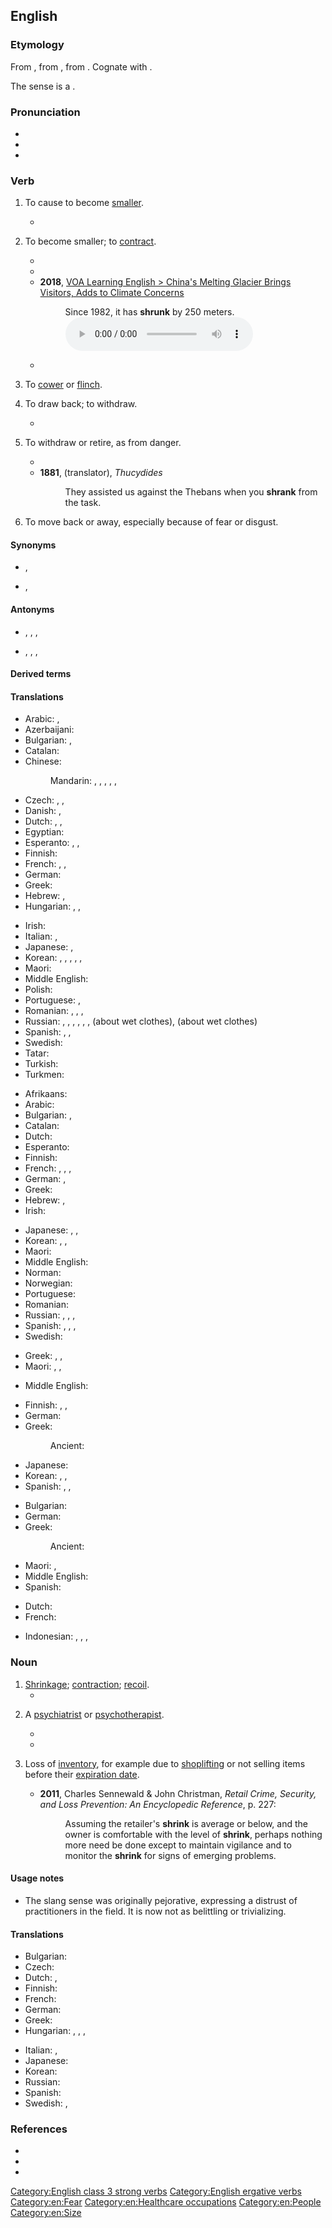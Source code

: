 ==English==

===Etymology===
{{root|en|ine-pro|*(s)ker- (turn)}}
From {{inh|en|enm|schrynken}}, from {{inh|en|ang|sċrincan}}, from {{inh|en|gem-pro|*skrinkwaną}}. Cognate with {{cog|nl|schrinken||to shrink}}.

The sense {{m-g|psychologist, psychotherapist}} is a {{clipping|en|head-shrinker|nocap=1}}.

===Pronunciation===
* {{IPA|en|/ˈʃɹɪŋk/}}
* {{audio|en|En-au-shrink.ogg|Audio (AU)}}
* {{rhymes|en|ɪŋk|s=1}}

===Verb===
{{en-verb|shrinks|shrinking|shrank|past2=shrunk|shrunk|past_ptc2=shrunken}}

# {{lb|en|transitive}} To cause to become [[smaller]].
#: {{ux|en|The dryer '''shrank''' my sweater.}}
#* {{quote-journal|en|year=2008|month=October|author=David Schipper|title=Outsmart your stomach: Seven ways to fill your gut—and lose it, too|journal={{w|Men's Health}}|volume=23|issue=8|issn=1054-4836|page={{gbooks|VMgDAAAAMBAJ|135|shrink}}|passage=The bottom line is this: To '''shrink''' your gut, you need to start listening to it.}}
# {{lb|en|intransitive}} To become smaller; to [[contract]].
#: {{ux|en|This garment will '''shrink''' when [[wet]].}}
#* {{RQ:Bacon Sylva Sylvarum|passage=I have not found that water, by mixture of ashes, will '''shrink''' or draw into less room.}}
#* {{RQ:Dryden Annus Mirabilis|passage=And '''shrink''' like parchment in consuming fire.}}
#* '''2018''', [https://learningenglish.voanews.com/a/china-s-melting-glacier-brings-visitors-concern-over-climate-change/4627742.html VOA Learning English > China's Melting Glacier Brings Visitors, Adds to Climate Concerns]
#*: Since 1982, it has '''shrunk''' by 250 meters. [[File:Since 1982, it has shrunk by 250 meters.ogg]]
#* {{quote-journal|en|date=2021 October 6|author=Greg Morse|title=A need for speed and the drive for 125|journal=RAIL|issue=941|page=52|text=When they took over the 1000 'Flying Scotsman' from May 1979, the journey from London to Edinburgh '''shrank''' to just 4hrs 37mins - including a stop at Newcastle.}}
# {{lb|en|intransitive}} To [[cower]] or [[flinch]].
#: {{ux|en|Molly '''shrank''' away from the blows of the whip.}}
# {{lb|en|transitive}} To draw back; to withdraw.
#* {{RQ:Milton Poems|poem=Nativity|page=10|passage=The Libyc ''Hammon'' '''ſhrinks''' his horn,}}
# {{lb|en|intransitive|figuratively}} To withdraw or retire, as from danger.
#* {{RQ:Pope Essay on Man|chapter=III|passage=What happier natures '''shrink''' at with affright, / The hard inhabitant contends is right.}}
#* '''1881''', {{w|Benjamin Jowett}} (translator), ''Thucydides''
#*: They assisted us against the Thebans when you '''shrank''' from the task.
# {{lb|en|intransitive}} To move back or away, especially because of fear or disgust.

====Synonyms====
* {{sense|avoid an unwanted task}} {{l|en|funk}}, {{l|en|shirk}}
* {{sense|withdraw or retire, as from danger}} {{l|en|shrink back}}, {{l|en|retreat}}

====Antonyms====
* {{sense|to cause to become smaller}} {{l|en|expand}}, {{l|en|grow}}, {{l|en|enlarge}}, {{l|en|stretch}}
* {{sense|become smaller}} {{l|en|expand}}, {{l|en|grow}}, {{l|en|enlarge}}, {{l|en|stretch}}

====Derived terms====
{{der2|en|forshrink|head-shrinker|shrink away|shrink back|shrinkable|shrinking violet|shrink-wrap|shrinky}}

====Translations====
{{trans-top|intransitive: to contract, to become smaller}}
* Arabic: {{t+|ar|تَقَلَّصَ}}, {{t|ar|أَحْجَمَ}}
* Azerbaijani: {{t|az|kiçilmək}}
* Bulgarian: {{t|bg|свивам се}}, {{t|bg|съкращавам се}}
* Catalan: {{t+|ca|encongir-se}}
* Chinese:
*: Mandarin: {{t+|cmn|收縮|sc=Hani}}, {{t+|cmn|收缩|tr=shōusuō|sc=Hani}}, {{t+|cmn|縮|sc=Hani}}, {{t+|cmn|缩|tr=suō|sc=Hani}}, {{t+|cmn|縮水|sc=Hani}}, {{t+|cmn|缩水|tr=suōshuǐ|sc=Hani}}
* Czech: {{t|cs|scvrknout|alt=scvrknout se|pf}}, {{t|cs|smrštit|alt=smrštit se|pf}}, {{t+|cs|zmenšit|alt=zmenšit se|pf}}
* Danish: {{t|da|krympe}}, {{t|da|krympe sig}}
* Dutch: {{t+|nl|krimpen}}, {{t+|nl|slinken}}, {{t+|nl|verschrompelen}}
* Egyptian: {{t-egy|ḫmꜣꜣ|h=Aa1-U2:D4-G1-G1-A17}}
* Esperanto: {{t|eo|etiĝi}}, {{t|eo|ŝrumpi}}, {{t|eo|malkreskiĝi}}
* Finnish: {{t+|fi|kutistua}}
* French: {{t+|fr|se réduire}}, {{t+|fr|rétrécir}}, {{t+|fr|se resserrer}}
* German: {{t+|de|schrumpfen}}
* Greek: {{t+|el|μπάζω}}
* Hebrew: {{t|he|התכווץ|tr=hitkavéts}}, {{qualifier|chiefly used in the present tense}} {{t+|he|קטון|tr=katón}}
* Hungarian: {{t+|hu|összemegy}}, {{t+|hu|összehúzódik}}, {{t+|hu|összezsugorodik}}
{{trans-mid}}
* Irish: {{t|ga|crap}}
* Italian: {{t|it|restringersi}}, {{t+|it|ritirarsi}}
* Japanese: {{t+|ja|縮む|tr=[[ちぢむ]], chijimu}}, {{t|ja|縮まる|tr=[[ちぢまる]], chijimaru}}
* Korean: {{t|ko|수축(收縮)하다}}, {{t+|ko|움츠러들다}}, {{t+|ko|움츠러지다}}, {{t+|ko|움츠리다}}, {{t+|ko|움치다}}, {{t|ko|움치러지다}}
* Maori: {{t|mi|iti haere}}
* Middle English: {{t|enm|schrynken}}
* Polish: {{t+|pl|kurczyć się}}
* Portuguese: {{t+|pt|encolher}}, {{t+|pt|contrair}}
* Romanian: {{t+|ro|micșora}}, {{t+|ro|contracta}}, {{t+|ro|diminua}}, {{t|ro|intra la apă}}
* Russian: {{t+|ru|сжима́ться|impf}}, {{t+|ru|сжа́ться|pf}}, {{t+|ru|сокраща́ться|impf}}, {{t+|ru|сократи́ться|impf}}, {{t+|ru|уменьша́ться|impf}}, {{t+|ru|уме́ньшиться|pf}}, {{t+|ru|сади́ться|impf}} (about wet clothes), {{t+|ru|сесть|pf}} (about wet clothes)
* Spanish: {{t+|es|contraerse}}, {{t+|es|encogerse}}, {{t+|es|achicarse}}
* Swedish: {{t+|sv|krympa}}
* Tatar: {{t|tt|keçeräyü|sc=Cyrl}}
* Turkish: {{t+|tr|küçülmek}}
* Turkmen: {{t|tk|kiçelmek}}
{{trans-bottom}}

{{trans-top|transitive: to cause something to shrink}}
* Afrikaans: {{t|af|krimp}}
* Arabic: {{t|ar|قَلَّصَ}}
* Bulgarian: {{t+|bg|намалявам}}, {{t+|bg|свивам}}
* Catalan: {{t+|ca|encongir}}
* Dutch: {{t+|nl|krimpen}}
* Esperanto: {{t+|eo|etigi}}
* Finnish: {{t|fi|kutistaa}}
* French: {{t+|fr|rétrécir}}, {{t|fr|faire rétrécir}}, {{t+|fr|rapetisser}}, {{t+|fr|diminuer}}
* German: {{t+|de|schrumpfen}}, {{t+|de|abnehmen}}
* Greek: {{t+|el|συρρικνώνω}}
* Hebrew: {{t|he|כיווץ|tr=kivéts}}, {{t|he|הקטין|tr=hiktín}}
* Irish: {{t|ga|crap}}
{{trans-mid}}
* Japanese: {{t+|ja|縮める|tr=[[ちじめる]], chijimeru}}, {{t|ja|縮小する|tr=[[しゅくしょうする]], shukushō suru}}, {{t|ja|短縮する|tr=[[たんしゅくする]], tanshuku suru}}
* Korean: {{t+|ko|움츠러들이다}}, {{t+|ko|움츠러뜨리다}}, {{t+|ko|움츠러트리다}}
* Maori: {{t|mi|pīngongo}}
* Middle English: {{t|enm|schrynken}}
* Norman: {{t|nrf|rap'tichi}}
* Norwegian: {{t|no|krympe}}
* Portuguese: {{t+|pt|encolher}}
* Romanian: {{t+|ro|micșora}}
* Russian: {{t+|ru|уменьша́ть|impf}}, {{t+|ru|уме́ньшить|pf}}, {{t+|ru|сжима́ть|impf}}, {{t+|ru|сжать|pf}}
* Spanish: {{t+|es|encoger}}, {{t+|es|mermar}}, {{t+|es|contraer}}, {{t|es|jibarizar}}
* Swedish: {{t+|sv|krympa}}
{{trans-bottom}}

{{trans-top|to cower}}
* Greek: {{t+|el|μαζεύομαι}}, {{t+|el|ζαρώνω}}, {{t+|el|αποτραβιέμαι}}
* Maori: {{t|mi|eti}}, {{t|mi|kumu}}, {{t|mi|maopo}}
{{trans-mid}}
* Middle English: {{t|enm|schrynken}}
{{trans-bottom}}

{{trans-top|intransitive: to attempt to avoid an unwanted or intimidating duty}}
* Finnish: {{t+|fi|luistaa}}, {{t+|fi|laistaa}}, {{t+|fi|luikkia}}
* German: {{t+|de|drücken|alt=sich drücken}}
* Greek: {{t+|el|λουφάρω}}
*: Ancient: {{t|grc|ὀκνέω}}
{{trans-mid}}
* Japanese: {{t|ja|尻込みする|tr=[[しりごみする]], shirigomi suru}}
* Korean: {{t+|ko|움츠러지다}}, {{qualifier|transitive}} {{t+|ko|움츠리다}}, {{t+|ko|움츠러들다}}
* Spanish: {{t+|es|zafar|alt=zafarse}}, {{t+|es|rehuir}}, {{t+|es|correr|alt=correrse}}
{{trans-bottom}}

{{trans-top|to move back because of fear or disgust}}
* Bulgarian: {{t|bg|отдръпвам се}}
* German: {{t+|de|scheuen}}
* Greek:
*: Ancient: {{t|grc|[[ἀποστέλλω|ἀποστέλλομαι]]}}
{{trans-mid}}
* Maori: {{t|mi|eti}}, {{t|mi|maopo}}
* Middle English: {{t|enm|schrynken}}
* Spanish: {{t+|es|rehuir}}
{{trans-bottom}}

{{checktrans-top}}
* Dutch: {{t+check|nl|krimpen}}
* French: {{t+check|fr|rapetisser}}
{{trans-mid}}
* Indonesian: {{t+check|id|susut|alt=menyusut}} {{attention|id|2=was "[[susut|menyusut]]" - assumed inflected form or vocalised spelling; please verify if linking is acceptable. see [[User:Kephir/gadgets/xte#Translation_fixing]]}}, {{t+check|id|kerut|alt=mengerut}} {{attention|id|2=was "[[kerut|mengerut]]" - assumed inflected form or vocalised spelling; please verify if linking is acceptable. see [[User:Kephir/gadgets/xte#Translation_fixing]]}}, {{t+check|id|kerut|alt=mengkerut}} {{attention|id|2=was "[[kerut|mengkerut]]" - assumed inflected form or vocalised spelling; please verify if linking is acceptable. see [[User:Kephir/gadgets/xte#Translation_fixing]]}}, {{t+check|id|ciut|alt=menciut}} {{attention|id|2=was "[[ciut|menciut]]" - assumed inflected form or vocalised spelling; please verify if linking is acceptable. see [[User:Kephir/gadgets/xte#Translation_fixing]]}}
{{trans-bottom}}

===Noun===
{{en-noun}}

# [[shrinkage|Shrinkage]]; [[contraction]]; [[recoil]].
#* {{quote-book|en |author={{w|Leigh Hunt}} |chapter=To T** L** H**, Six Years Old, During a Sickness. |title=Foliage;{{nb...|or Poems Original and Translated}} |page=xlvii |pageurl=https://books.google.com/books?id=93MkAAAAMAAJ&pg=RA1-PR47 |year=1818 |location=London |publisher=Printed for C. and J. Ollier, Welbeck Street |text=Yet almost with, with sudden '''shrink''', That I had less to praise. }}
# {{lb|en|slang|sometimes|pejorative}} A [[psychiatrist]] or [[psychotherapist]].
#: {{syn|en|head-shrinker|shrinker}}
#: {{cot|en|shrinkette}}
#: {{ux|en|You need to see a '''shrink''', you crazy fool.}}
#: {{ux|en|My '''shrink''' said that he was an enabler, bad for me.}}
#* {{quote-song|en |year=1994 |month=August |author={{w|Green Day}} |title=[[w:Basket Case (song)|Basket Case]] |album={{w|Dookie}} |publisher={{w|Reprise Records}} |note=track 7 |text=I went to a '''shrink''' to analyze my dreams / She says it's lack of sex that's bringing me down}}
#* {{quote-journal|en|date=2021 March 10|title=Stop & Examine|journal=RAIL|issue=926|page=70|text="From behind the counter of this provincial train station coffee shop, Joanna was barista and unofficial '''shrink''' to wildly varied London-bound travellers," writes author Laline Paull. ''Confessions of a Barista on Platform 1'' was published on February 9 by The Firle Press [...].}}
# {{lb|en|uncountable|business}} Loss of [[inventory]], for example due to [[shoplifting]] or not selling items before their [[expiration  date]].
#* '''2011''', Charles Sennewald & John Christman, ''Retail Crime, Security, and Loss Prevention: An Encyclopedic Reference'', p. 227:
#*: Assuming the retailer's '''shrink''' is average or below, and the owner is comfortable with the level of '''shrink''', perhaps nothing more need be done except to maintain vigilance and to monitor the '''shrink''' for signs of emerging problems.

====Usage notes====
* {{sense|therapist}} The slang sense was originally pejorative, expressing a distrust of practitioners in the field. It is now not as belittling or trivializing.

====Translations====
{{trans-top|psychiatrist or therapist (informal, belittling)}}
* Bulgarian: {{t|bg|психотерапевт|m}}
* Czech: {{t|cs|psychouš|m}}
* Dutch: {{t+|nl|zielenknijper|m}}, {{t+|nl|zielknijper|m}}
* Finnish: {{t+|fi|kallonkutistaja}}
* French: {{t+|fr|psy|m}}
* German: {{t+|de|Seelenklempner|m|lit=soul plumber}}
* Greek: {{t+|el|τρελογιατρός}}
* Hungarian: {{t|hu|fejzsugorító}}, {{t|hu|lélekdoki}}, {{t|hu|agykurkász}}, {{t|hu|agyturkász}}
{{trans-mid}}
* Italian: {{t+|it|strizzacervelli|m}}, {{t+|it|psichiatra|m|f}}
* Japanese: {{t+|ja|精神科医|tr=[[せいしんかい]], seishin-kai}}
* Korean: {{t|ko|정신과 의사(精神科醫師)}}
* Russian: {{t|ru|мозгопра́в|m}}
* Spanish: {{qualifier|colloquial}} {{t+|es|loquero|m}}
* Swedish: {{t+|sv|hjärnskrynklare|c}}, {{t|sv|psykare|c}} {{qualifier|colloquial}}
{{trans-bottom}}

===References===
* {{R:OneLook}}
* {{R:Century 1911}}
* {{R:GDoS|id=pqswwsq|entry=shrink ''n.''<sup>1</sup>}}

[[Category:English class 3 strong verbs]]
[[Category:English ergative verbs]]
[[Category:en:Fear]]
[[Category:en:Healthcare occupations]]
[[Category:en:People]]
[[Category:en:Size]]